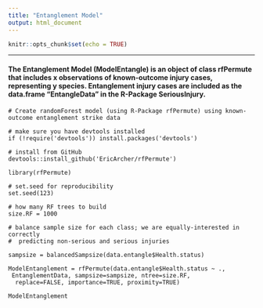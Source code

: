 ```yaml
---
title: "Entanglement Model"
output: html_document
---
```


```r
knitr::opts_chunk$set(echo = TRUE)
```
***
#### The Entanglement Model (ModelEntangle) is an object of class rfPermute that includes x observations of known-outcome injury cases, representing y species. Entanglement injury cases are included as the data.frame "EntangleData" in the R-Package SeriousInjury.

```
# Create randomForest model (using R-Package rfPermute) using known-outcome entanglement strike data

# make sure you have devtools installed
if (!require('devtools')) install.packages('devtools')

# install from GitHub
devtools::install_github('EricArcher/rfPermute')

library(rfPermute)

# set.seed for reproducibility
set.seed(123)

# how many RF trees to build
size.RF = 1000

# balance sample size for each class; we are equally-interested in correctly      
#  predicting non-serious and serious injuries
 
sampsize = balancedSampsize(data.entangle$Health.status)

ModelEntanglement = rfPermute(data.entangle$Health.status ~ .,
 EntanglementData, sampsize=sampsize, ntree=size.RF, 
  replace=FALSE, importance=TRUE, proximity=TRUE)

ModelEntanglement
 
```



